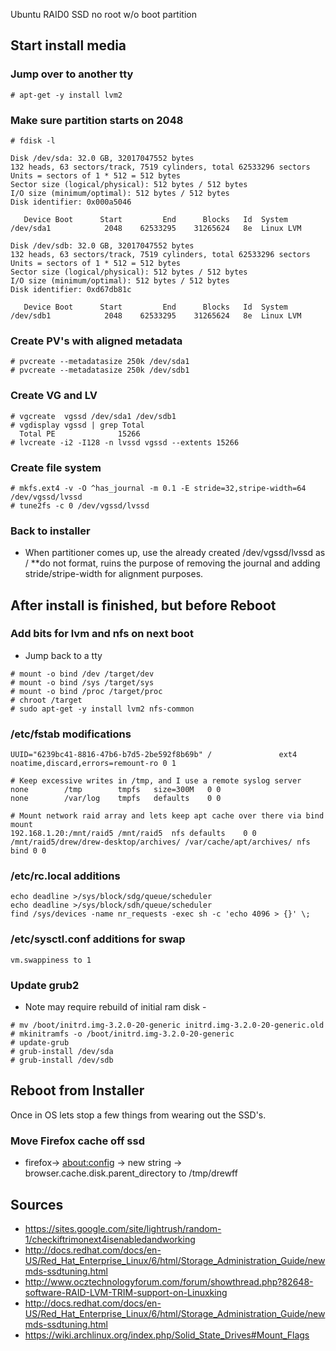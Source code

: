 Ubuntu RAID0 SSD no root w/o boot partition

== Start install media ==
=== Jump over to another tty ===
<pre># apt-get -y install lvm2</pre>

=== Make sure partition starts on 2048 ===
<pre># fdisk -l

Disk /dev/sda: 32.0 GB, 32017047552 bytes
132 heads, 63 sectors/track, 7519 cylinders, total 62533296 sectors
Units = sectors of 1 * 512 = 512 bytes
Sector size (logical/physical): 512 bytes / 512 bytes
I/O size (minimum/optimal): 512 bytes / 512 bytes
Disk identifier: 0x000a5046

   Device Boot      Start         End      Blocks   Id  System
/dev/sda1            2048    62533295    31265624   8e  Linux LVM

Disk /dev/sdb: 32.0 GB, 32017047552 bytes
132 heads, 63 sectors/track, 7519 cylinders, total 62533296 sectors
Units = sectors of 1 * 512 = 512 bytes
Sector size (logical/physical): 512 bytes / 512 bytes
I/O size (minimum/optimal): 512 bytes / 512 bytes
Disk identifier: 0xd67db81c

   Device Boot      Start         End      Blocks   Id  System
/dev/sdb1            2048    62533295    31265624   8e  Linux LVM
</pre>

=== Create PV's with aligned metadata ===
<pre># pvcreate --metadatasize 250k /dev/sda1
# pvcreate --metadatasize 250k /dev/sdb1</pre>

=== Create VG and LV ===
<pre># vgcreate  vgssd /dev/sda1 /dev/sdb1
# vgdisplay vgssd | grep Total
  Total PE              15266
# lvcreate -i2 -I128 -n lvssd vgssd --extents 15266</pre>

=== Create file system ===
<pre># mkfs.ext4 -v -O ^has_journal -m 0.1 -E stride=32,stripe-width=64 /dev/vgssd/lvssd
# tune2fs -c 0 /dev/vgssd/lvssd</pre>

=== Back to installer ===
* When partitioner comes up, use the already created /dev/vgssd/lvssd as / **do not format, ruins the purpose of removing the journal and adding stride/stripe-width for alignment purposes.

== After install is finished, but before Reboot ==
=== Add bits for lvm and nfs on next boot ===
* Jump back to a tty
<pre># mount -o bind /dev /target/dev
# mount -o bind /sys /target/sys
# mount -o bind /proc /target/proc
# chroot /target
# sudo apt-get -y install lvm2 nfs-common</pre>

=== /etc/fstab modifications ===
<pre>UUID="6239bc41-8816-47b6-b7d5-2be592f8b69b" /               ext4    noatime,discard,errors=remount-ro 0 1

# Keep excessive writes in /tmp, and I use a remote syslog server
none		/tmp		tmpfs	size=300M	0 0
none		/var/log	tmpfs	defaults	0 0

# Mount network raid array and lets keep apt cache over there via bind mount
192.168.1.20:/mnt/raid5 /mnt/raid5	nfs	defaults	0 0
/mnt/raid5/drew/drew-desktop/archives/ /var/cache/apt/archives/	nfs	bind 0 0</pre>

=== /etc/rc.local additions ===
<pre>echo deadline >/sys/block/sdg/queue/scheduler
echo deadline >/sys/block/sdh/queue/scheduler
find /sys/devices -name nr_requests -exec sh -c 'echo 4096 > {}' \;</pre>

=== /etc/sysctl.conf additions for swap===
<pre>vm.swappiness to 1</pre>

=== Update grub2 ===
* Note may require rebuild of initial ram disk -
<pre># mv /boot/initrd.img-3.2.0-20-generic initrd.img-3.2.0-20-generic.old
# mkinitramfs -o /boot/initrd.img-3.2.0-20-generic
# update-grub
# grub-install /dev/sda
# grub-install /dev/sdb</pre>

== Reboot from Installer ==
Once in OS lets stop a few things from wearing out the SSD's.

=== Move Firefox cache off ssd ===
* firefox-> about:config -> new string -> browser.cache.disk.parent_directory to /tmp/drewff

== Sources ==
*https://sites.google.com/site/lightrush/random-1/checkiftrimonext4isenabledandworking
*http://docs.redhat.com/docs/en-US/Red_Hat_Enterprise_Linux/6/html/Storage_Administration_Guide/newmds-ssdtuning.html
*http://www.ocztechnologyforum.com/forum/showthread.php?82648-software-RAID-LVM-TRIM-support-on-Linuxking
*http://docs.redhat.com/docs/en-US/Red_Hat_Enterprise_Linux/6/html/Storage_Administration_Guide/newmds-ssdtuning.html
*https://wiki.archlinux.org/index.php/Solid_State_Drives#Mount_Flags